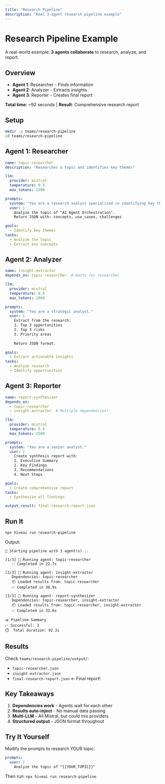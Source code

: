 ```yaml
---
title: "Research Pipeline"
description: "Real 3-agent research pipeline example"
---
```


# Research Pipeline Example

A real-world example: **3 agents collaborate** to research, analyze, and report.

## Overview

- **Agent 1**: Researcher - Finds information
- **Agent 2**: Analyzer - Extracts insights
- **Agent 3**: Reporter - Creates final report

**Total time**: ~92 seconds | **Result**: Comprehensive research report

## Setup

```bash
mkdir -p teams/research-pipeline
cd teams/research-pipeline
```

## Agent 1: Researcher

```yaml
name: topic-researcher
description: "Researches a topic and identifies key themes"

llm:
  provider: mistral
  temperature: 0.5
  max_tokens: 1500

prompts:
  system: "You are a research analyst specialized in identifying key themes."
  user: |
    Analyze the topic of "AI Agent Orchestration".
    Return JSON with: concepts, use_cases, challenges

goals:
  - Identify key themes
tasks:
  - Analyze the topic
  - Extract key concepts
```

## Agent 2: Analyzer

```yaml
name: insight-extractor
depends_on: topic-researcher  # Waits for researcher

llm:
  provider: mistral
  temperature: 0.6
  max_tokens: 2000

prompts:
  system: "You are a strategic analyst."
  user: |
    Extract from the research:
    1. Top 3 opportunities
    2. Top 3 risks
    3. Priority areas
    
    Return JSON format.

goals:
  - Extract actionable insights
tasks:
  - Analyze research
  - Identify opportunities
```

## Agent 3: Reporter

```yaml
name: report-synthesizer
depends_on:
  - topic-researcher
  - insight-extractor  # Multiple dependencies!

llm:
  provider: mistral
  temperature: 0.4
  max_tokens: 2500

prompts:
  system: "You are a senior analyst."
  user: |
    Create synthesis report with:
    1. Executive Summary
    2. Key Findings
    3. Recommendations
    4. Next Steps

goals:
  - Create comprehensive report
tasks:
  - Synthesize all findings

output_result: final-research-report.json
```

## Run It

```bash
npx hiveai run research-pipeline
```

Output:
```
🚀 Starting pipeline with 3 agent(s)...

[1/3] 🤖 Running agent: topic-researcher
   ✅ Completed in 22.7s

[2/3] 🤖 Running agent: insight-extractor
   Dependencies: topic-researcher
   📦 Loaded results from: topic-researcher
   ✅ Completed in 36.9s

[3/3] 🤖 Running agent: report-synthesizer
   Dependencies: topic-researcher, insight-extractor
   📦 Loaded results from: topic-researcher, insight-extractor
   ✅ Completed in 32.6s

📊 Pipeline Summary
✅ Successful: 3
⏱️  Total duration: 92.2s
```

## Results

Check `teams/research-pipeline/output/`:
- `topic-researcher.json`
- `insight-extractor.json`
- `final-research-report.json` ← Final report!

## Key Takeaways

1. **Dependencies work** - Agents wait for each other
2. **Results auto-inject** - No manual data passing
3. **Multi-LLM** - All Mistral, but could mix providers
4. **Structured output** - JSON format throughout

## Try It Yourself

Modify the prompts to research YOUR topic:

```yaml
prompts:
  user: |
    Analyze the topic of "{{YOUR_TOPIC}}"
```

Then run: `npx hiveai run research-pipeline`
